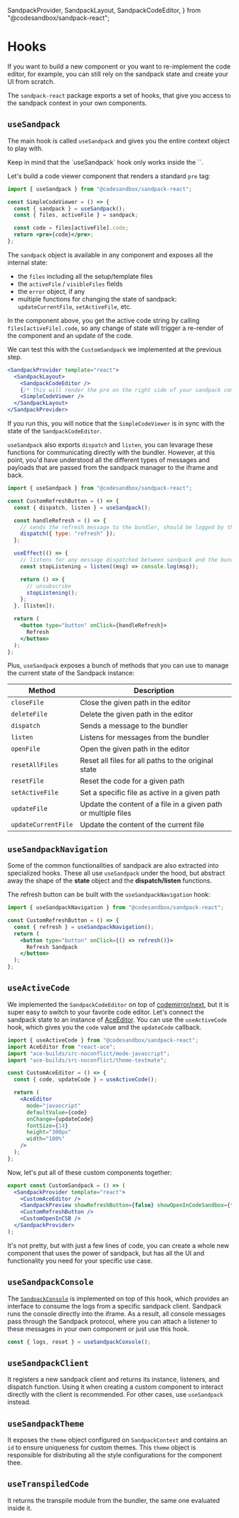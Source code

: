   SandpackProvider,
  SandpackLayout,
  SandpackCodeEditor,
} from "@codesandbox/sandpack-react";

# Hooks

If you want to build a new component or you want to re-implement the code
editor, for example, you can still rely on the sandpack state and create your UI
from scratch.

The `sandpack-react` package exports a set of hooks, that give you access to the sandpack context in your own components.

## `useSandpack`

The main hook is called `useSandpack` and gives you the entire context object to play with.

<Callout>
Keep in mind that the `useSandpack` hook only works inside the `<SandpackProvider>`.
</Callout>

Let's build a code viewer component that renders a standard `pre` tag:

```jsx
import { useSandpack } from "@codesandbox/sandpack-react";

const SimpleCodeViewer = () => {
  const { sandpack } = useSandpack();
  const { files, activeFile } = sandpack;

  const code = files[activeFile].code;
  return <pre>{code}</pre>;
};
```

The `sandpack` object is available in any component and exposes all the internal
state:

- the `files` including all the setup/template files
- the `activeFile` / `visibleFiles` fields
- the `error` object, if any
- multiple functions for changing the state of sandpack: `updateCurrentFile`,
  `setActiveFile`, etc.

In the component above, you get the active code string by calling
`files[activeFile].code`, so any change of state will trigger a re-render of the
component and an update of the code.

We can test this with the `CustomSandpack` we implemented at the previous step.

```jsx
<SandpackProvider template="react">
  <SandpackLayout>
    <SandpackCodeEditor />
    {/* This will render the pre on the right side of your sandpack component */}
    <SimpleCodeViewer />
  </SandpackLayout>
</SandpackProvider>
```

If you run this, you will notice that the `SimpleCodeViewer` is in sync with the state of the `SandpackCodeEditor`.

`useSandpack` also exports `dispatch` and `listen`, you can levarage these functions for communicating directly with the bundler. However, at this point, you'd have
understood all the different types of messages and payloads that are passed from
the sandpack manager to the iframe and back.

```jsx
import { useSandpack } from "@codesandbox/sandpack-react";

const CustomRefreshButton = () => {
  const { dispatch, listen } = useSandpack();

  const handleRefresh = () => {
    // sends the refresh message to the bundler, should be logged by the listener
    dispatch({ type: "refresh" });
  };

  useEffect(() => {
    // listens for any message dispatched between sandpack and the bundler
    const stopListening = listen((msg) => console.log(msg));

    return () => {
      // unsubscribe
      stopListening();
    };
  }, [listen]);

  return (
    <button type="button" onClick={handleRefresh}>
      Refresh
    </button>
  );
};
```

Plus, `useSandpack` exposes a bunch of methods that you can use to manage the current state of the Sandpack instance:

| Method              | Description                                                    |
| ------------------- | -------------------------------------------------------------- |
| `closeFile`         | Close the given path in the editor                             |
| `deleteFile`        | Delete the given path in the editor                            |
| `dispatch`          | Sends a message to the bundler                                 |
| `listen`            | Listens for messages from the bundler                          |
| `openFile`          | Open the given path in the editor                              |
| `resetAllFiles`     | Reset all files for all paths to the original state            |
| `resetFile`         | Reset the code for a given path                                |
| `setActiveFile`     | Set a specific file as active in a given path                  |
| `updateFile`        | Update the content of a file in a given path or multiple files |
| `updateCurrentFile` | Update the content of the current file                         |


## `useSandpackNavigation`

Some of the common functionalities of sandpack are also extracted into
specialized hooks. These all use `useSandpack` under the hood, but abstract away
the shape of the **state** object and the **dispatch/listen** functions.

The refresh button can be built with the `useSandpackNavigation` hook:

```jsx
import { useSandpackNavigation } from "@codesandbox/sandpack-react";

const CustomRefreshButton = () => {
  const { refresh } = useSandpackNavigation();
  return (
    <button type="button" onClick={() => refresh()}>
      Refresh Sandpack
    </button>
  );
};
```


## `useActiveCode`

We implemented the `SandpackCodeEditor` on top of
[codemirror/next](https://codemirror.net/6/), but it is super easy to switch to
your favorite code editor. Let's connect the sandpack state to an instance of
[AceEditor](https://securingsincity.github.io/react-ace/). You can use the
`useActiveCode` hook, which gives you the `code` value and the `updateCode` callback.

```jsx
import { useActiveCode } from "@codesandbox/sandpack-react";
import AceEditor from "react-ace";
import "ace-builds/src-noconflict/mode-javascript";
import "ace-builds/src-noconflict/theme-textmate";

const CustomAceEditor = () => {
  const { code, updateCode } = useActiveCode();

  return (
    <AceEditor
      mode="javascript"
      defaultValue={code}
      onChange={updateCode}
      fontSize={14}
      height="300px"
      width="100%"
    />
  );
};
```

Now, let's put all of these custom components together:

```jsx
export const CustomSandpack = () => (
  <SandpackProvider template="react">
    <CustomAceEditor />
    <SandpackPreview showRefreshButton={false} showOpenInCodeSandbox={false} />
    <CustomRefreshButton />
    <CustomOpenInCSB />
  </SandpackProvider>
);
```

It's not pretty, but with just a few lines of code, you can create a whole new
component that uses the power of sandpack, but has all the UI and functionality
you need for your specific use case.


## `useSandpackConsole`

The [`SandpackConsole`](/advanced-usage/components#console) is implemented on top of this hook, which provides an interface to consume the logs from a specific sandpack client. Sandpack runs the console directly into the iframe. As a result, all console messages pass through the Sandpack protocol, where you can attach a listener to these messages in your own component or just use this hook.

```jsx
const { logs, reset } = useSandpackConsole();
```


## `useSandpackClient`

It registers a new sandpack client and returns its instance, listeners, and dispatch function. Using it when creating a custom component to interact directly with the client is recommended. For other cases, use `useSandpack` instead.


## `useSandpackTheme`

It exposes the `theme` object configured on `SandpackContext` and contains an `id` to ensure uniqueness for custom themes. This `theme` object is responsible for distributing all the style configurations for the component thee.


## `useTranspiledCode`

It returns the transpile module from the bundler, the same one evaluated inside it.

